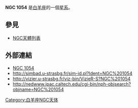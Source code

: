 {{NGCInfoBox|NGCID=NGC 1054|發現者=德亞瑞司特|發現日期=1864年10月8日|其他編號=MCG 3-7-46,ZWG 462.45,IRAS02394+1800|曆元=J2000.0|赤經=42分15.8秒
|赤緯=18°13'3"|星座=白羊座|星體=星系|星等=13.9|表面亮度=12.9|藍等=14.7}}

'''NGC 1054''' 是[[白羊座|白羊座]]的一個[[星系|星系]]。

== 參見 ==
* [[NGC天體列表|NGC天體列表]]

== 外部連結 ==
* [https://web.archive.org/web/20050509154950/http://www.seds.org/~spider/ngc/ngc.cgi?1054 NGC 1054]
* http://simbad.u-strasbg.fr/sim-id.pl?Ident=NGC%201054
* http://vizier.u-strasbg.fr/viz-bin/VizieR-S?NGC%201054{{Wayback|url=http://vizier.u-strasbg.fr/viz-bin/VizieR-S?NGC%201054 |date=20160303193034 }}
* http://nedwww.ipac.caltech.edu/cgi-bin/nph-objsearch?objname=NGC%201054{{Wayback|url=http://nedwww.ipac.caltech.edu/cgi-bin/nph-objsearch?objname=NGC%201054 |date=20191018172124 }}

{{Catalogs|NGC=1054}}

[[Category:白羊座NGC天体|Category:白羊座NGC天体]]